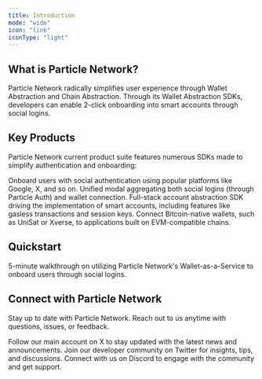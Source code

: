 ```yaml
---
title: Introduction  
mode: "wide"
icon: "link"
iconType: "light"
---
```


## What is Particle Network?

Particle Network radically simplifies user experience through Wallet Abstraction and Chain Abstraction. Through its Wallet Abstraction SDKs, developers can enable 2-click onboarding into smart accounts through social logins.

## Key Products

Particle Network current product suite features numerous SDKs made to simplify authentication and onboarding:

<CardGroup cols={2}>
  <Card title="Particle Auth" icon="shield" href="../api-reference/auth">
     Onboard users with social authentication using popular platforms like Google, X, and so on.
   </Card>
 <Card title="Particle Connect" icon="link" href="../api-reference/connect">
   Unified modal aggregating both social logins (through Particle Auth) and wallet connection.
 </Card>
 <Card title="Account Abstraction" icon="credit-card" href="../api-reference/aa">
  Full-stack account abstraction SDK driving the implementation of smart accounts, including features like gasless transactions and session keys.
 </Card>
  <Card title="BTC Connect" icon="btc" href="../api-reference/btc">
     Connect Bitcoin-native wallets, such as UniSat or Xverse, to applications built on EVM-compatible chains.
   </Card>
</CardGroup>

## Quickstart

  <Card title="Integrate Wallet-as-a-Service" icon="code" href="/resources/quickstart/waas/web-quickstart">
    5-minute walkthrough on utilizing Particle Network's Wallet-as-a-Service to onboard users through social logins.
  </Card>


## Connect with Particle Network

Stay up to date with Particle Network. Reach out to us anytime with questions, issues, or feedback.

<CardGroup cols={3}>
  <Card title="@ParticleNtwrk" icon="x-twitter" href="https://x.com/ParticleNtwrk">
    Follow our main account on X to stay updated with the latest news and announcements.
  </Card>
  <Card title="@ParticleBuild" icon="x-twitter" href="https://x.com/ParticleBuild">
    Join our developer community on Twitter for insights, tips, and discussions.
  </Card>
  <Card title="Discord" icon="discord" href="https://discord.gg/particlenetwork">
    Connect with us on Discord to engage with the community and get support.
  </Card>
</CardGroup>
